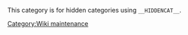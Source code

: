 This category is for hidden categories using <code><nowiki>__HIDDENCAT__</nowiki></code>.

[[Category:Wiki maintenance]]